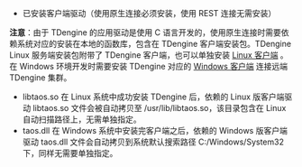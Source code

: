 - 已安装客户端驱动（使用原生连接必须安装，使用 REST 连接无需安装）

**注意**：由于 TDengine 的应用驱动是使用 C 语言开发的，使用原生连接时需要依赖系统对应的安装在本地的函数库，包含在 TDengine 客户端安装包。TDengine Linux 服务端安装包附带了 TDengine 客户端，也可以单独安装 [Linux 客户端](/get-started/) 。在 Windows 环境开发时需要安装 TDengine 对应的 [Windows 客户端](https://www.taosdata.com/cn/all-downloads/#TDengine-Windows-Client) 连接远端 TDengine 集群。

- libtaos.so 在 Linux 系统中成功安装 TDengine 后，依赖的 Linux 版客户端驱动 libtaos.so 文件会被自动拷贝至 /usr/lib/libtaos.so，该目录包含在 Linux 自动扫描路径上，无需单独指定。
- taos.dll 在 Windows 系统中安装完客户端之后，依赖的 Windows 版客户端驱动 taos.dll 文件会自动拷贝到系统默认搜索路径 C:/Windows/System32 下，同样无需要单独指定。
